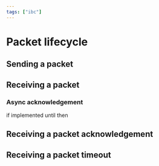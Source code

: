 ```yaml
---
tags: ["ibc"]
---
```



<Tags />

# Packet lifecycle

## Sending a packet

## Receiving a packet

### Async acknowledgement

if implemented until then

## Receiving a packet acknowledgement

## Receiving a packet timeout
